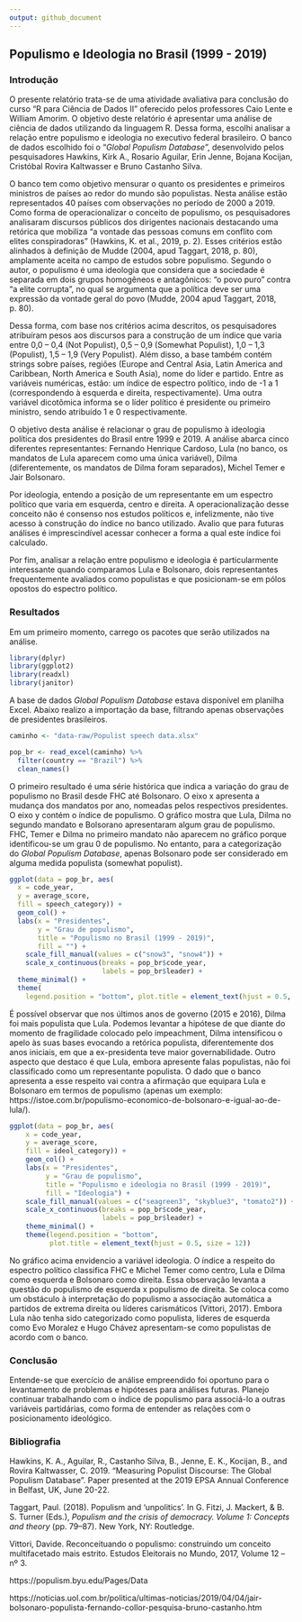 ```yaml
---
output: github_document
---
```


## Populismo e Ideologia no Brasil (1999 - 2019)

### Introdução

  O presente relatório trata-se de uma atividade avaliativa para conclusão do curso "R para Ciência de Dados II" oferecido pelos professores Caio Lente e William Amorim. O objetivo deste relatório é apresentar uma análise de ciência de dados utilizando da linguagem R. Dessa forma, escolhi analisar a relação entre populismo e ideologia no executivo federal brasileiro. O banco de dados escolhido foi o "_Global Populism Database_", desenvolvido pelos pesquisadores Hawkins, Kirk A., Rosario Aguilar, Erin Jenne, Bojana Kocijan, Cristóbal Rovira Kaltwasser e Bruno Castanho Silva.
  
  O banco tem como objetivo mensurar o quanto os presidentes e primeiros ministros de países ao redor do mundo são populistas. Nesta análise estão representados 40 países com observações no período de 2000 a 2019. Como forma de operacionalizar o conceito de populismo, os pesquisadores analisaram discursos públicos dos dirigentes nacionais destacando uma retórica que mobiliza "a vontade das pessoas comuns em conflito com elites conspiradoras" (Hawkins, K. et al., 2019, p. 2). Esses critérios estão alinhados à definição de Mudde (2004, apud Taggart, 2018, p. 80), amplamente aceita no campo de estudos sobre populismo. Segundo o autor, o populismo é uma ideologia que considera que a sociedade é separada em dois grupos homogêneos e antagônicos: “o povo puro” contra “a elite corrupta”, no qual se argumenta que a política deve ser uma expressão da vontade geral do povo  (Mudde, 2004 apud Taggart, 2018, p. 80).
    
  Dessa forma, com base nos critérios acima descritos, os pesquisadores atribuíram pesos aos discursos para a construção de um índice que varia entre 0,0 – 0,4 (Not Populist), 0,5 – 0,9  (Somewhat Populist), 1,0 – 1,3 (Populist), 1,5 – 1,9 (Very Populist). Além disso, a base também contém strings sobre países, regiões (Europe and Central Asia, Latin America and Caribbean, North America e South Asia), nome do líder e partido. Entre as variáveis numéricas, estão: um índice de espectro político, indo de -1 a 1 (correspondendo à esquerda e direita, respectivamente). Uma outra variável dicotômica informa se o líder político é presidente ou primeiro ministro, sendo atribuído 1 e 0 respectivamente. 
  
  O objetivo desta análise é relacionar o grau de populismo à ideologia política dos presidentes do Brasil entre 1999 e 2019. A análise abarca cinco diferentes representantes: Fernando Henrique Cardoso, Lula (no banco, os mandatos de Lula aparecem como uma única variável), Dilma (diferentemente, os mandatos de Dilma foram separados), Michel Temer e Jair Bolsonaro. 
  
  Por ideologia, entendo a posição de um representante em um espectro político que varia em esquerda, centro e direita. A operacionalização desse conceito não é consenso nos estudos políticos e, infelizmente, não tive acesso à construção do índice no banco utilizado. Avalio que para futuras análises é imprescindível acessar conhecer a forma a qual este índice foi calculado.
  
  Por fim, analisar a relação entre populismo e ideologia é particularmente interessante quando comparamos Lula e Bolsonaro, dois representantes frequentemente avaliados como populistas e que posicionam-se em pólos opostos do espectro político. 

  
  
### Resultados

  Em um primeiro momento, carrego os pacotes que serão utilizados na análise.
  
```r
library(dplyr)
library(ggplot2)
library(readxl)
library(janitor)
```

  A base de dados _Global Populism Database_ estava disponível em planilha Excel. Abaixo realizo a importação da base, filtrando apenas observações de presidentes brasileiros.
  

```r
caminho <- "data-raw/Populist speech data.xlsx"

pop_br <- read_excel(caminho) %>%
  filter(country == "Brazil") %>%
  clean_names()
```
  

  O primeiro resultado é uma série histórica que indica a variação do grau de populismo no Brasil desde FHC até Bolsonaro. O eixo x apresenta a mudança dos mandatos por ano, nomeadas pelos respectivos presidentes. O eixo y contém o índice de populismo.
  O gráfico mostra que Lula, Dilma no segundo mandato e Bolsorano apresentaram algum grau de populismo. FHC, Temer e Dilma no primeiro mandato não aparecem no gráfico porque identificou-se um grau 0 de populismo. No entanto, para a categorização do _Global Populism Database_, apenas Bolsonaro pode ser considerado em alguma medida populista (somewhat populist).
  
  
```r
ggplot(data = pop_br, aes(
  x = code_year,
  y = average_score,
  fill = speech_category)) +
  geom_col() +
  labs(x = "Presidentes",
       y = "Grau de populismo",
       title = "Populismo no Brasil (1999 - 2019)",
       fill = "") +
    scale_fill_manual(values = c("snow3", "snow4")) +
    scale_x_continuous(breaks = pop_br$code_year,
                       labels = pop_br$leader) +
  theme_minimal() +
  theme(
    legend.position = "bottom", plot.title = element_text(hjust = 0.5, size = 12))
```

  É possível observar que nos últimos anos de governo (2015 e 2016), Dilma foi mais populista que Lula. Podemos levantar a hipótese de que diante do momento de fragilidade colocado pelo impeachment, Dilma intensificou o apelo às suas bases evocando a retórica populista, diferentemente dos anos iniciais, em que a ex-presidenta teve maior governabilidade.
   Outro aspecto que destaco é que Lula, embora apresente falas populistas, não foi classificado como um representante populista. O dado que o banco apresenta a esse respeito vai contra a afirmação que equipara Lula e Bolsonaro em termos de populismo (apenas um exemplo: https://istoe.com.br/populismo-economico-de-bolsonaro-e-igual-ao-de-lula/). 
  

```r
ggplot(data = pop_br, aes(
    x = code_year,
    y = average_score,
    fill = ideol_category)) +
    geom_col() +
    labs(x = "Presidentes",
         y = "Grau de populismo",
         title = "Populismo e ideologia no Brasil (1999 - 2019)",
         fill = "Ideologia") +
    scale_fill_manual(values = c("seagreen3", "skyblue3", "tomato2")) +
    scale_x_continuous(breaks = pop_br$code_year,
                       labels = pop_br$leader) +
    theme_minimal() +
    theme(legend.position = "bottom",
          plot.title = element_text(hjust = 0.5, size = 12))
```
  
  No gráfico acima envidencio a variável ideologia. O índice a respeito do espectro político classifica FHC e Michel Temer como centro, Lula e Dilma como esquerda e Bolsonaro como direita.
  Essa observação levanta a questão do populismo de esquerda x populismo de direita. Se coloca como um obstáculo à interpretação do populismo a associação automática a partidos de extrema direita ou líderes carismáticos (Vittori, 2017). Embora Lula não tenha sido categorizado como populista, líderes de esquerda como Evo Moralez e Hugo Chávez apresentam-se como populistas de acordo com o banco.
 

### Conclusão

 Entende-se que exercício de análise empreendido foi oportuno para o levantamento de problemas e hipóteses para análises futuras. Planejo continuar trabalhando com o índice de populismo para associá-lo a outras variáveis partidárias, como forma de entender as relações com o posicionamento ideológico.
 
 
### Bibliografia

Hawkins, K. A., Aguilar, R., Castanho Silva, B., Jenne, E. K., Kocijan, B., and Rovira Kaltwasser, C. 2019. “Measuring Populist Discourse: The Global Populism Database”. Paper presented at the 2019 EPSA Annual Conference in Belfast, UK, June 20-22.

Taggart, Paul. (2018). Populism and ‘unpolitics’. In G. Fitzi, J. Mackert, & B. S. Turner (Eds.), _Populism and the crisis of democracy. Volume 1: Concepts and theory_ (pp. 79–87). New York, NY: Routledge.

Vittori, Davide. Reconceituando o populismo: construindo um conceito multifacetado mais estrito. Estudos Eleitorais no Mundo, 2017, Volume 12 – nº 3. 

https://populism.byu.edu/Pages/Data

https://noticias.uol.com.br/politica/ultimas-noticias/2019/04/04/jair-bolsonaro-populista-fernando-collor-pesquisa-bruno-castanho.htm
